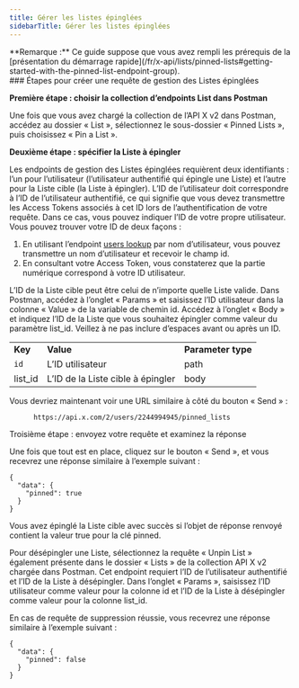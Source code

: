 ```yaml
---
title: Gérer les listes épinglées
sidebarTitle: Gérer les listes épinglées
---
```



<Note>
  **Remarque :** Ce guide suppose que vous avez rempli les prérequis de la [présentation du démarrage rapide](/fr/x-api/lists/pinned-lists#getting-started-with-the-pinned-list-endpoint-group).
</Note>

<div id="steps-to-build-a-manage-pinned-list-request">
  ### Étapes pour créer une requête de gestion des Listes épinglées
</div>

**Première étape : choisir la collection d’endpoints List dans Postman**

Une fois que vous avez chargé la collection de l’API X v2 dans Postman, accédez au dossier « List », sélectionnez le sous-dossier « Pinned Lists », puis choisissez « Pin a List ».
 

**Deuxième étape : spécifier la Liste à épingler**

Les endpoints de gestion des Listes épinglées requièrent deux identifiants : l’un pour l’utilisateur (l’utilisateur authentifié qui épingle une Liste) et l’autre pour la Liste cible (la Liste à épingler). L’ID de l’utilisateur doit correspondre à l’ID de l’utilisateur authentifié, ce qui signifie que vous devez transmettre les Access Tokens associés à cet ID lors de l’authentification de votre requête. Dans ce cas, vous pouvez indiquer l’ID de votre propre utilisateur. Vous pouvez trouver votre ID de deux façons :

1. En utilisant l’endpoint [users lookup](/fr/x-api/users/lookup/introduction) par nom d’utilisateur, vous pouvez transmettre un nom d’utilisateur et recevoir le champ id.
2. En consultant votre Access Token, vous constaterez que la partie numérique correspond à votre ID utilisateur.

L’ID de la Liste cible peut être celui de n’importe quelle Liste valide. Dans Postman, accédez à l’onglet « Params » et saisissez l’ID utilisateur dans la colonne « Value » de la variable de chemin id. Accédez à l’onglet « Body » et indiquez l’ID de la Liste que vous souhaitez épingler comme valeur du paramètre list\_id. Veillez à ne pas inclure d’espaces avant ou après un ID.

|     |     |     |
| :--- | :--- | :--- |
| **Key** | **Value** | **Parameter type** |
| `id` | L’ID utilisateur | path |
| list\_id | L’ID de la Liste cible à épingler | body |

Vous devriez maintenant voir une URL similaire à côté du bouton « Send » :

```
      https://api.x.com/2/users/2244994945/pinned_lists
```

Troisième étape : envoyez votre requête et examinez la réponse

Une fois que tout est en place, cliquez sur le bouton « Send », et vous recevrez une réponse similaire à l’exemple suivant :

```
{
  "data": {
    "pinned": true
  }
}
```

Vous avez épinglé la Liste cible avec succès si l’objet de réponse renvoyé contient la valeur true pour la clé pinned.

Pour désépingler une Liste, sélectionnez la requête « Unpin List » également présente dans le dossier « Lists » de la collection API X v2 chargée dans Postman. Cet endpoint requiert l’ID de l’utilisateur authentifié et l’ID de la Liste à désépingler. Dans l’onglet « Params », saisissez l’ID utilisateur comme valeur pour la colonne id et l’ID de la Liste à désépingler comme valeur pour la colonne list\_id.

En cas de requête de suppression réussie, vous recevrez une réponse similaire à l’exemple suivant :

```
{
  "data": {
    "pinned": false
  }
}
```
